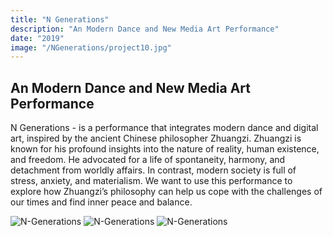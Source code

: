 ```yaml
---
title: "N Generations"
description: "An Modern Dance and New Media Art Performance"
date: "2019"
image: "/NGenerations/project10.jpg"
---
```


## An Modern Dance and New Media Art Performance

N Generations - is a performance that integrates modern dance and digital art, inspired by the ancient Chinese philosopher Zhuangzi. Zhuangzi is known for his profound insights into the nature of reality, human existence, and freedom. He advocated for a life of spontaneity, harmony, and detachment from worldly affairs. In contrast, modern society is full of stress, anxiety, and materialism. We want to use this performance to explore how Zhuangzi’s philosophy can help us cope with the challenges of our times and find inner peace and balance.

![N-Generations](/NGenerations/project10_1.jpg)
![N-Generations](/NGenerations/project10_2.jpg)
![N-Generations](/NGenerations/project10_3.jpg)
